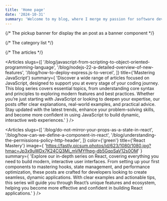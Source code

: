 ```yaml
---
title: 'Home page'
date: '2024-10-31'
summary: 'Welcome to my blog, where I merge my passion for software development with a deep commitment to continuous learning. As a Software Engineer driven by curiosity and the thrill of innovation, I believe that the tech world is a never-ending adventure. Every line of code, every new framework, and every solved problem is a step forward in this exhilarating journey.'
---
```


{/* The pickup banner for display the an post as a banner component */}

<Banner />

<BlogLatest />

{/* The category list */}

<CategoryList />

{/* The articles */}

<Articles
  slugs={[
    '/blog/javascript-from-scripting-to-object-oriented-programming-language',
    '/blog/nodejs-22-a-detailed-overview-of-new-features',
    '/blog/how-to-deploy-express.js-to-vercel',
  ]}
  title={'Mastering JavaScript'}
  summary={
    'Discover a wide range of articles focused on JavaScript, designed to support you at every stage of your coding journey. This blog series covers essential topics, from understanding core syntax and principles to exploring modern features and best practices. Whether you’re just starting with JavaScript or looking to deepen your expertise, our posts offer clear explanations, real-world examples, and practical advice. Stay updated with the latest trends, enhance your problem-solving skills, and become more confident in using JavaScript to build dynamic, interactive web experiences.'
  }
/>

<Articles
  slugs={[
    '/blog/do-not-mirror-your-props-as-a-state-in-react',
    '/blog/how-can-we-define-a-component-in-react',
    '/blog/understanding-the-permissions-policy-http-header',
  ]}
  color={'green'}
  title={'React Mastery'}
  image={
    'https://fastly.picsum.photos/id/623/1080/1080.jpg?hmac=Jp3x9uWDx7K24CQ3Mi_mVMYfhpg-db5GqoSaV12s0OM'
  }
  summary={
    'Explore our in-depth series on React, covering everything you need to build modern, interactive user interfaces. From setting up your first components to mastering hooks, state management, and performance optimization, these posts are crafted for developers looking to create seamless, dynamic applications. With clear examples and actionable tips, this series will guide you through React’s unique features and ecosystem, helping you become more effective and confident in building React applications.'
  }
/>
